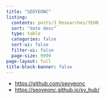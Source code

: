 ```yaml
---
title: "SEOYEONC"
listing:
  contents: posts/3_Researches/YEON
  sort: "date desc"
  type: table
  categories: false
  sort-ui: false
  filter-ui: false
  page-size: 9999
page-layout: full
title-block-banner: false
---
```


- <https://github.com/seoyeonc> 
- <https://seoyeonc.github.io/sy_hub/>
